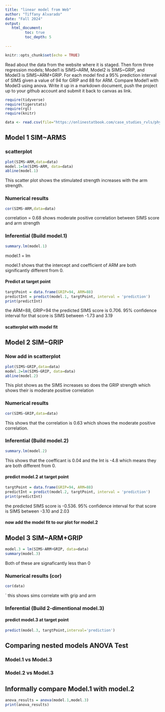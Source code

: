 ```yaml
---
title: "linear model from Web"
author: "Tiffany Alvarado"
date: "Fall 2024"
output:
   html_document:
         toc: true
         toc_depth: 5
        
---
```


```r
knitr::opts_chunk$set(echo = TRUE)
```

Read about the data from the website where it is staged.  Then form three regression models; Model1 is SIMS~ARM, Model2 is SIMS~GRIP, and Model3 is SIMS~ARM+GRIP. For each model find a 95% prediction interval of SIMS given a value of 94  for GRIP and 88 for ARM. Compare Model1 with Model3 using anova. Write it up in a markdown document, push the project up to your github account and submit it back to canvas as link. 

 


```r
require(tidyverse)
require(tigerstats)
require(rgl)
require(knitr)

```

```r
data <- read.csv(file="https://onlinestatbook.com/case_studies_rvls/physical_strength/data.txt",sep="",header=TRUE)  

```

## Model 1 SIM~ARMS

### scatterplot

```r
plot(SIMS~ARM,data=data)
model.1=lm(SIMS~ARM, data=data)
abline(model.1)
```

This scatter plot shows the stimulated strength increases with the arm strength.

### Numerical results

```r
cor(SIMS~ARM,data=data)
```

correlation = 0.68 shows moderate positive correlation between SIMS score and arm strength

### Inferential  (Build model.1)

```r
summary.lm(model.1)
```

model.1 = lm

model.1 shows that the intercept and coefficient of ARM are both  
significantly different from 0.

#### Predict at target point
```r
targtPoint = data.frame(GRIP=94, ARM=88)
predictInt = predict(model.1, targtPoint, interval = 'prediction')
print(predictInt)
```

the ARM=88, GRIP=94 the predicted SIMS score is 0.706. 95% confidence interval for that score is SIMS between -1.73 and 3.19

#### scatterplot with model fit
  

## Model 2 SIM~GRIP

### Now add in scatterplot

```r
plot(SIMS~GRIP,data=data)
model.2=lm(SIMS~GRIP, data=data)
abline(model.2)
```

This plot shows as the SIMS increases so does the GRIP strength which shows their is moderate positive correlation 

### Numerical results 

```r
cor(SIMS~GRIP,data=data)
```
This shows that the correlation is 0.63 which shows the moderate positive correlation.

### Inferential  (Build model.2)
  
```r
summary.lm(model.2)
```

This shows that the coefficant is 0.04 and the Int is -4.8 which means they are both different from 0.

#### predict model.2 at target point

```r
targtPoint = data.frame(GRIP=94, ARM=88)
predictInt = predict(model.2, targtPoint, interval = 'prediction')
print(predictInt)
```
the predicted SIMS score is -0.536. 95% confidence interval for that score is SIMS between -3.10 and 2.03

#### now add the model fit to our plot for model.2
  

## Model 3 SIM~ARM+GRIP

```r
model.3 = lm(SIMS~ARM+GRIP, data=data)
summary(model.3)
```
Both of these are signaficantly less than 0

### Numerical results (cor)

```r

cor(data)
```
`
 this shows sims correlate with grip and arm 
 
### Inferential  (Build 2-dimentional model.3)

#### predict model.3 at target point
  
```r
predict(model.3, targtPoint,interval='prediction')
```
  


## Comparing nested models ANOVA Test

### Model.1 vs Model.3
### Model.2 vs Model.3

## Informally compare Model.1 with model.2

```r
anova_results = anova(model.1,model.3)
print(anova_results)
```

